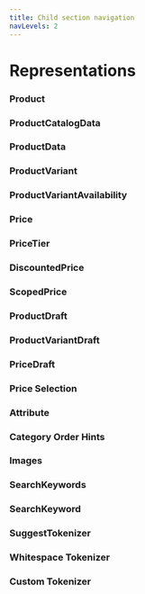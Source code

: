 ```yaml
---
title: Child section navigation
navLevels: 2
---
```


# Representations

<ChildSectionsNav parent="representations"/>

### Product

### ProductCatalogData

### ProductData

### ProductVariant

### ProductVariantAvailability

### Price

### PriceTier

### DiscountedPrice

### ScopedPrice

### ProductDraft

### ProductVariantDraft

### PriceDraft

### Price Selection

### Attribute

### Category Order Hints

### Images

### SearchKeywords

### SearchKeyword

### SuggestTokenizer

### Whitespace Tokenizer

### Custom Tokenizer